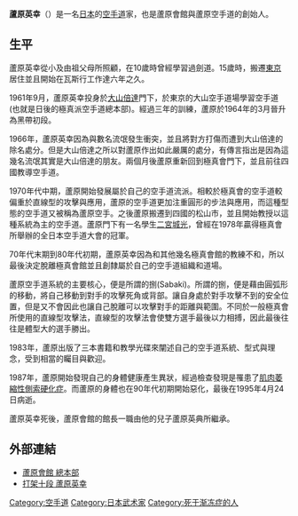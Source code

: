 {{japanese|japanese=芦原 英幸|kana=あしはら ひでゆき|romaji=Ashihara Hideyuki}}
{{Infobox martial artist
| name = Hideyuki Ashihara
| other_names = 
| image = <!-- 檔案不存在 Hideyuki Ashihara -- photo.jpg ，可從英文維基百科取得 -->
| image_size = 150
| caption = Historical photo of Hideyuki Ashihara
| birth_name = 
| birth_date = {{birth date|1944|12|5|mf=y}}
| birth_place = [[Hiroshima|Hiroshima]], Japan
| residence = 
| death_date = {{death date and age|1995|4|24|1944|12|5|mf=y}}
| death_place = [[Matsuyama|Matsuyama]], Japan
| death_cause =
| martial_art = [[Ashihara_kaikan|Ashihara kaikan]]
| teacher = [[Ōyama_Masutatsu|Masutatsu Oyama]]<br>[[Jon_Bluming|Jon Bluming]]
| rank = 
| children = Hidenori Ashihara
| students = [[Kazuyoshi_Ishii|Kazuyoshi Ishii]], [[Jōkō_Ninomiya|Jōkō Ninomiya]]
| url = 
| footnotes =
}}

'''蘆原英幸'''（{{bd|1944年|12月4日|1995年|4月24日}}）是一名[[日本|日本]]的[[空手道|空手道]]家，也是蘆原會館與蘆原空手道的創始人。

==生平==
蘆原英幸從小及由祖父母所照顧，在10歲時曾經學習過劍道。15歲時，搬遷[[東京|東京]]居住並且開始在瓦斯行工作達六年之久。

1961年9月，蘆原英幸投身於[[大山倍達|大山倍達]]門下，於東京的大山空手道場學習空手道(也就是日後的極真派空手道總本部)。經過三年的訓練，蘆原於1964年的3月晉升為黑帶初段。

1966年，蘆原英幸因為與數名流氓發生衝突，並且將對方打傷而遭到大山倍達的除名處分。但是大山倍達之所以對蘆原作出如此嚴厲的處分，有傳言指出是因為這幾名流氓其實是大山倍達的朋友。兩個月後蘆原重新回到極真會門下，並且前往四國教導空手道。

1970年代中期，蘆原開始發展屬於自己的空手道流派。相較於極真會的空手道較偏重於直線型的攻擊與應用，蘆原的空手道更加注重圓形的步法與應用，而這種型態的空手道又被稱為蘆原空手。之後蘆原搬遷到四國的松山市，並且開始教授以這種系統為主的空手道。蘆原門下有一名學生[[二宮城光|二宮城光]]，曾經在1978年贏得極真會所舉辦的全日本空手道大會的冠軍。

70年代末期到80年代初期，蘆原英幸因為和其他幾名極真會館的教練不和，所以最後決定脫離極真會館並且創隸屬於自己的空手道組織和道場。

蘆原空手道系統的主要核心，便是所謂的捌(Sabaki)。所謂的捌，便是藉由圓弧形的移動，將自己移動到對手的攻擊死角或背部。讓自身處於對手攻擊不到的安全位置，但是又不會因此也讓自己脫離可以攻擊對手的距離與範圍。不同於一般極真會所使用的直線型攻擊法，直線型的攻擊法會使雙方選手最後以力相搏，因此最後往往是體型大的選手勝出。

1983年，蘆原出版了三本書籍和教學光碟來闡述自己的空手道系統、型式與理念，受到相當的矚目與歡迎。

1987年，蘆原開始發現自己的身體健康產生異狀，經過檢查發現是罹患了[[肌肉萎縮性側索硬化症|肌肉萎縮性側索硬化症]]。而蘆原的身體也在90年代初期開始惡化，最後在1995年4月24日病逝。

蘆原英幸死後，蘆原會館的館長一職由他的兒子蘆原英典所繼承。

==外部連結==
*[https://web.archive.org/web/20060424043928/http://www.ashihara-karate.com/ 蘆原會館 總本部]
*[http://www.akhd.sakura.ne.jp/ashihara/top.htm 打架十段 蘆原英幸] {{Wayback|url=http://www.akhd.sakura.ne.jp/ashihara/top.htm |date=20210422022908 }}

{{Authority control}}
[[Category:空手道|Category:空手道]]
[[Category:日本武术家|Category:日本武术家]]
[[Category:死于渐冻症的人|Category:死于渐冻症的人]]
